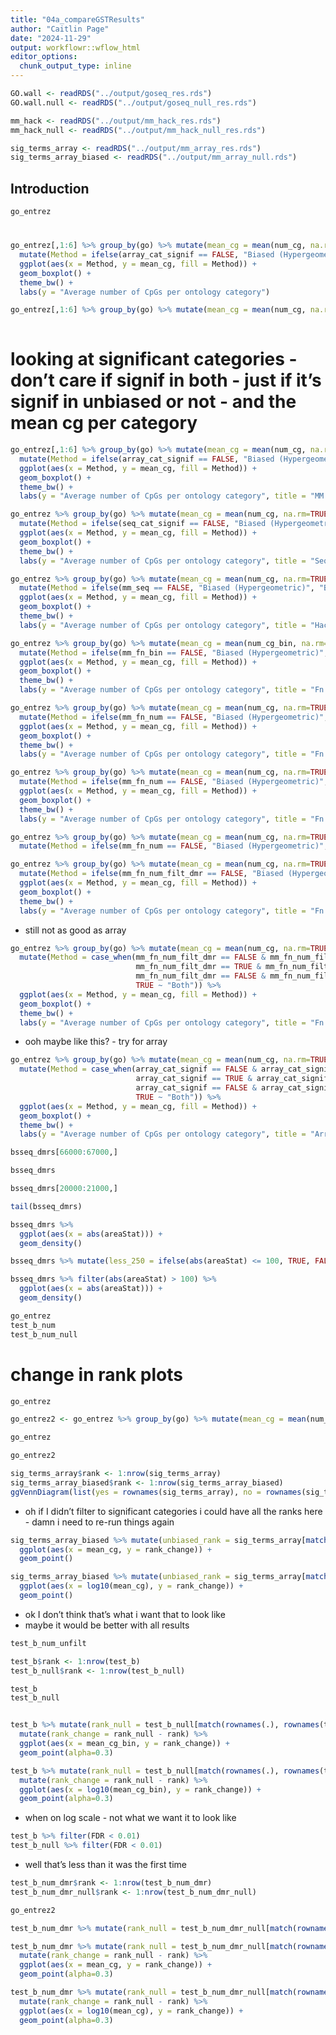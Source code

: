 ```yaml
---
title: "04a_compareGSTResults"
author: "Caitlin Page"
date: "2024-11-29"
output: workflowr::wflow_html
editor_options:
  chunk_output_type: inline
---
```


```r
GO.wall <- readRDS("../output/goseq_res.rds")
GO.wall.null <- readRDS("../output/goseq_null_res.rds")

mm_hack <- readRDS("../output/mm_hack_res.rds")
mm_hack_null <- readRDS("../output/mm_hack_null_res.rds")

sig_terms_array <- readRDS("../output/mm_array_res.rds")
sig_terms_array_biased <- readRDS("../output/mm_array_null.rds")
```


## Introduction
```r
go_entrez
```
# 
```r
go_entrez[,1:6] %>% group_by(go) %>% mutate(mean_cg = mean(num_cg, na.rm=TRUE)) %>% distinct(go, array_cat_signif, array_cat_signif_bias, mean_cg) %>% filter(array_cat_signif_bias == TRUE) %>% 
  mutate(Method = ifelse(array_cat_signif == FALSE, "Biased (Hypergeometric)", "Bias corrected (Wallenius)")) %>%
  ggplot(aes(x = Method, y = mean_cg, fill = Method)) +
  geom_boxplot() +
  theme_bw() +
  labs(y = "Average number of CpGs per ontology category")
```
```r
go_entrez[,1:6] %>% group_by(go) %>% mutate(mean_cg = mean(num_cg, na.rm=TRUE)) %>% distinct(go, array_cat_signif, array_cat_signif_bias, mean_cg) %>%
  
```

# looking at significant categories - don't care if signif in both - just if it's signif in unbiased or not - and the mean cg per category
```r
go_entrez[,1:6] %>% group_by(go) %>% mutate(mean_cg = mean(num_cg, na.rm=TRUE)) %>% distinct(go, array_cat_signif, array_cat_signif_bias, mean_cg) %>% filter(array_cat_signif_bias == TRUE | array_cat_signif == TRUE) %>%
  mutate(Method = ifelse(array_cat_signif == FALSE, "Biased (Hypergeometric)", "Bias corrected (Wallenius)")) %>%
  ggplot(aes(x = Method, y = mean_cg, fill = Method)) +
  geom_boxplot() +
  theme_bw() +
  labs(y = "Average number of CpGs per ontology category", title = "MM Array")

go_entrez %>% group_by(go) %>% mutate(mean_cg = mean(num_cg, na.rm=TRUE)) %>% distinct(go, seq_cat_signif, seq_cat_signif_bias, mean_cg) %>% filter(seq_cat_signif_bias == TRUE | seq_cat_signif == TRUE) %>%
  mutate(Method = ifelse(seq_cat_signif == FALSE, "Biased (Hypergeometric)", "Bias corrected (Wallenius)")) %>%
  ggplot(aes(x = Method, y = mean_cg, fill = Method)) +
  geom_boxplot() +
  theme_bw() +
  labs(y = "Average number of CpGs per ontology category", title = "Seq Goseq")

go_entrez %>% group_by(go) %>% mutate(mean_cg = mean(num_cg, na.rm=TRUE)) %>% distinct(go, mm_seq, mm_seq_null, mean_cg) %>% filter(mm_seq == TRUE | mm_seq_null == TRUE) %>%
  mutate(Method = ifelse(mm_seq == FALSE, "Biased (Hypergeometric)", "Bias corrected (Wallenius)")) %>%
  ggplot(aes(x = Method, y = mean_cg, fill = Method)) +
  geom_boxplot() +
  theme_bw() +
  labs(y = "Average number of CpGs per ontology category", title = "Hacked MM")

go_entrez %>% group_by(go) %>% mutate(mean_cg = mean(num_cg_bin, na.rm=TRUE)) %>% distinct(go, mm_fn_bin, mm_fn_bin_null, mean_cg) %>% filter(mm_fn_bin == TRUE | mm_fn_bin_null == TRUE) %>%
  mutate(Method = ifelse(mm_fn_bin == FALSE, "Biased (Hypergeometric)", "Bias corrected (Wallenius)")) %>%
  ggplot(aes(x = Method, y = mean_cg, fill = Method)) +
  geom_boxplot() +
  theme_bw() +
  labs(y = "Average number of CpGs per ontology category", title = "Fn MM cg_bin")

go_entrez %>% group_by(go) %>% mutate(mean_cg = mean(num_cg, na.rm=TRUE)) %>% distinct(go, mm_fn_num, mm_fn_num_null, mean_cg) %>% filter(mm_fn_num == TRUE | mm_fn_num_null == TRUE) %>%
  mutate(Method = ifelse(mm_fn_num == FALSE, "Biased (Hypergeometric)", "Bias corrected (Wallenius)")) %>%
  ggplot(aes(x = Method, y = mean_cg, fill = Method)) +
  geom_boxplot() +
  theme_bw() +
  labs(y = "Average number of CpGs per ontology category", title = "Fn MM num_cg")
```
```r
go_entrez %>% group_by(go) %>% mutate(mean_cg = mean(num_cg, na.rm=TRUE)) %>% distinct(go, mm_fn_num, mm_fn_num_null, mean_cg) %>% filter(mm_fn_num == TRUE | mm_fn_num_null == TRUE) %>%
  mutate(Method = ifelse(mm_fn_num == FALSE, "Biased (Hypergeometric)", "Bias corrected (Wallenius)")) %>%
  ggplot(aes(x = Method, y = mean_cg, fill = Method)) +
  geom_boxplot() +
  theme_bw() +
  labs(y = "Average number of CpGs per ontology category", title = "Fn MM num_cg")
```
```r
go_entrez %>% group_by(go) %>% mutate(mean_cg = mean(num_cg, na.rm=TRUE)) %>% distinct(go, mm_fn_num, mm_fn_num_null, mean_cg) %>% filter(mm_fn_num == TRUE | mm_fn_num_null == TRUE) %>%
  mutate(Method = ifelse(mm_fn_num == FALSE, "Biased (Hypergeometric)", "Bias corrected (Wallenius)"))
```
```r
go_entrez %>% group_by(go) %>% mutate(mean_cg = mean(num_cg, na.rm=TRUE)) %>% distinct(go, mm_fn_num_filt_dmr, mm_fn_num_filt_dmr_null, mean_cg) %>% filter(mm_fn_num_filt_dmr == TRUE | mm_fn_num_filt_dmr_null == TRUE) %>%
  mutate(Method = ifelse(mm_fn_num_filt_dmr == FALSE, "Biased (Hypergeometric)", "Bias corrected (Wallenius)")) %>%
  ggplot(aes(x = Method, y = mean_cg, fill = Method)) +
  geom_boxplot() +
  theme_bw() +
  labs(y = "Average number of CpGs per ontology category", title = "Fn MM num_cg filt dmr")
```
- still not as good as array
```r
go_entrez %>% group_by(go) %>% mutate(mean_cg = mean(num_cg, na.rm=TRUE)) %>% distinct(go, mm_fn_num_filt_dmr, mm_fn_num_filt_dmr_null, mean_cg) %>%
  mutate(Method = case_when(mm_fn_num_filt_dmr == FALSE & mm_fn_num_filt_dmr_null == FALSE ~ "Neither",
                            mm_fn_num_filt_dmr == TRUE & mm_fn_num_filt_dmr_null == FALSE ~ "Corrected",
                            mm_fn_num_filt_dmr == FALSE & mm_fn_num_filt_dmr_null == TRUE ~ "Biased",
                            TRUE ~ "Both")) %>%
  ggplot(aes(x = Method, y = mean_cg, fill = Method)) +
  geom_boxplot() +
  theme_bw() +
  labs(y = "Average number of CpGs per ontology category", title = "Fn MM num_cg filt dmr")
```
- ooh maybe like this? - try for array
```r
go_entrez %>% group_by(go) %>% mutate(mean_cg = mean(num_cg, na.rm=TRUE)) %>% distinct(go, array_cat_signif, array_cat_signif_bias, mean_cg) %>%
  mutate(Method = case_when(array_cat_signif == FALSE & array_cat_signif_bias == FALSE ~ "Neither",
                            array_cat_signif == TRUE & array_cat_signif_bias == FALSE ~ "Corrected",
                            array_cat_signif == FALSE & array_cat_signif_bias == TRUE ~ "Biased",
                            TRUE ~ "Both")) %>%
  ggplot(aes(x = Method, y = mean_cg, fill = Method)) +
  geom_boxplot() +
  theme_bw() +
  labs(y = "Average number of CpGs per ontology category", title = "Array")
```

```r
bsseq_dmrs[66000:67000,]
```
```r
bsseq_dmrs 
```
```r
bsseq_dmrs[20000:21000,] 
```

```r
tail(bsseq_dmrs)
```
```r
bsseq_dmrs %>%
  ggplot(aes(x = abs(areaStat))) +
  geom_density()
```
```r
bsseq_dmrs %>% mutate(less_250 = ifelse(abs(areaStat) <= 100, TRUE, FALSE)) %>% group_by(less_250) %>% summarise(n())
```
```r
bsseq_dmrs %>% filter(abs(areaStat) > 100) %>%
  ggplot(aes(x = abs(areaStat))) +
  geom_density()
```


```r
go_entrez
test_b_num
test_b_num_null
```



# change in rank plots
```r
go_entrez
```
```r
go_entrez2 <- go_entrez %>% group_by(go) %>% mutate(mean_cg = mean(num_cg, na.rm=TRUE), mean_cg_bin = mean(num_cg_bin, na.rm=TRUE)) %>% ungroup() %>% distinct(go, mean_cg, mean_cg_bin) %>% data.frame()
```
```r
go_entrez
```
```r
go_entrez2
```


```r
sig_terms_array$rank <- 1:nrow(sig_terms_array)
sig_terms_array_biased$rank <- 1:nrow(sig_terms_array_biased)
ggVennDiagram(list(yes = rownames(sig_terms_array), no = rownames(sig_terms_array_biased)))
```
- oh if I didn't filter to significant categories i could have all the ranks here - damn i need to re-run things again
```r
sig_terms_array_biased %>% mutate(unbiased_rank = sig_terms_array[match(rownames(.), rownames(sig_terms_array)), "rank"], mean_cg = go_entrez2[match(rownames(.), go_entrez2$go), "mean_cg"]) %>% mutate(rank_change = unbiased_rank - rank) %>%
  ggplot(aes(x = mean_cg, y = rank_change)) +
  geom_point()

sig_terms_array_biased %>% mutate(unbiased_rank = sig_terms_array[match(rownames(.), rownames(sig_terms_array)), "rank"], mean_cg = go_entrez2[match(rownames(.), go_entrez2$go), "mean_cg"]) %>% mutate(rank_change = unbiased_rank - rank) %>%
  ggplot(aes(x = log10(mean_cg), y = rank_change)) +
  geom_point()
```
- ok I don't think that's what i want that to look like
- maybe it would be better with all results

```r
test_b_num_unfilt
```

```r
test_b$rank <- 1:nrow(test_b)
test_b_null$rank <- 1:nrow(test_b_null)
```
```r
test_b
test_b_null
```
```r

```

```r
test_b %>% mutate(rank_null = test_b_null[match(rownames(.), rownames(test_b_null)), "rank"], mean_cg_bin = go_entrez2[match(rownames(.), go_entrez2$go), "mean_cg_bin"]) %>% 
  mutate(rank_change = rank_null - rank) %>%
  ggplot(aes(x = mean_cg_bin, y = rank_change)) +
  geom_point(alpha=0.3)

test_b %>% mutate(rank_null = test_b_null[match(rownames(.), rownames(test_b_null)), "rank"], mean_cg_bin = go_entrez2[match(rownames(.), go_entrez2$go), "mean_cg_bin"]) %>% 
  mutate(rank_change = rank_null - rank) %>%
  ggplot(aes(x = log10(mean_cg_bin), y = rank_change)) +
  geom_point(alpha=0.3)
```

- when on log scale - not what we want it to look like
```r
test_b %>% filter(FDR < 0.01)
test_b_null %>% filter(FDR < 0.01)
```
- well that's less than it was the first time
```r
test_b_num_dmr$rank <- 1:nrow(test_b_num_dmr)
test_b_num_dmr_null$rank <- 1:nrow(test_b_num_dmr_null)
```
```r
go_entrez2
```
```r
test_b_num_dmr %>% mutate(rank_null = test_b_num_dmr_null[match(rownames(.), rownames(test_b_num_dmr_null)), "rank"], mean_cg = go_entrez2[match(rownames(.), go_entrez2$go), "mean_cg"]) %>% mutate(rank_change = rank_null - rank)
```

```r
test_b_num_dmr %>% mutate(rank_null = test_b_num_dmr_null[match(rownames(.), rownames(test_b_num_dmr_null)), "rank"], mean_cg = go_entrez2[match(rownames(.), go_entrez2$go), "mean_cg"]) %>% 
  mutate(rank_change = rank_null - rank) %>%
  ggplot(aes(x = mean_cg, y = rank_change)) +
  geom_point(alpha=0.3)

test_b_num_dmr %>% mutate(rank_null = test_b_num_dmr_null[match(rownames(.), rownames(test_b_num_dmr_null)), "rank"], mean_cg = go_entrez2[match(rownames(.), go_entrez2$go), "mean_cg"]) %>% 
  mutate(rank_change = rank_null - rank) %>%
  ggplot(aes(x = log10(mean_cg), y = rank_change)) +
  geom_point(alpha=0.3)
```

